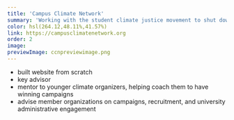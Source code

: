 ```yaml
---
title: 'Campus Climate Network'
summary: 'Working with the student climate justice movement to shut down the influence of the fossil fuel industry on college campuses.'
color: hsl(264.12,48.11%,41.57%)
link: https://campusclimatenetwork.org
order: 2
image:
previewImage: ccnpreviewimage.png
---
```


- built website from scratch
- key advisor
- mentor to younger climate organizers, helping coach them to have winning campaigns
- advise member organizations on campaigns, recruitment, and university administrative engagement
